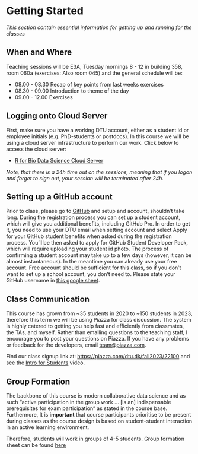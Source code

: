 # Getting Started {.unnumbered}

_This section contain essential information for getting up and running for the classes_

## When and Where

Teaching sessions will be E3A, Tuesday mornings 8 - 12 in building 358, room 060a (exercises: Also room 045) and the general schedule will be:

* 08.00 - 08.30 Recap of key points from last weeks exercises
* 08.30 - 09.00 Introduction to theme of the day
* 09.00 - 12.00 Exercises

## Logging onto Cloud Server

First, make sure you have a working DTU account, either as a student id or employee initials (e.g. PhD-students or postdocs). In this course we will be using a cloud server infrastructure to perform our work. Click below to access the cloud server:

- [R for Bio Data Science Cloud Server](https://teaching.healthtech.dtu.dk/22100/rstudio.php)

_Note, that there is a 24h time out on the sessions, meaning that if you logon and forget to sign out, your session will be terminated after 24h._

## Setting up a GitHub account

Prior to class, please go to [GitHub](https://github.com) and setup and account, shouldn't take long. During the registration process you can set up a student account, which will give you additional benefits, including GitHub Pro. In order to get it, you need to use your DTU email when setting account and select Apply for your GitHub student benefits when asked during the registration process. You'll be then asked to apply for GitHub Student Developer Pack, which will require uploading your student id photo. The process of confirming a student account may take up to a few days (however, it can be almost instantaneous). In the meantime you can already use your free account. Free account should be sufficient for this class, so if you don't want to set up a school account, you don't need to. Please state your GitHub username in [this google sheet](https://docs.google.com/spreadsheets/d/1tCk7zLrzRRJKpEpJfe2QqJb-xHUHlE9ZaZ00100v30k/edit?usp=sharing).

## Class Communication

This course has grown from ~35 students in 2020 to ~150 students in 2023, therefore this term we will be using Piazza for class discussion. The system is highly catered to getting you help fast and efficiently from classmates, the TAs, and myself. Rather than emailing questions to the teaching staff, I encourage you to post your questions on Piazza. If you have any problems or feedback for the developers, email [team@piazza.com](mailto:team@piazza.com).

Find our class signup link at: [https://piazza.com/dtu.dk/fall2023/22100](https://piazza.com/dtu.dk/fall2023/22100) and see the [Intro for Students](https://www.youtube.com/watch?v=tqGummy1Be4) video.

## Group Formation

The backbone of this course is modern collaborative data science and as such "active participation in the group work ... [is an] indispensable prerequisites for exam participation" as stated in the course base. Furthermore, It is **important** that course participants prioritise to be present during classes as the course design is based on student-student interaction in an active learning environment.

Therefore, students will work in groups of 4-5 students. Group formation sheet can be found [here](https://docs.google.com/spreadsheets/d/1MtXCz41uGSnBpJvTARd1TNyqCFYinQxJCEpOwzlBcPo/edit?usp=sharing)

